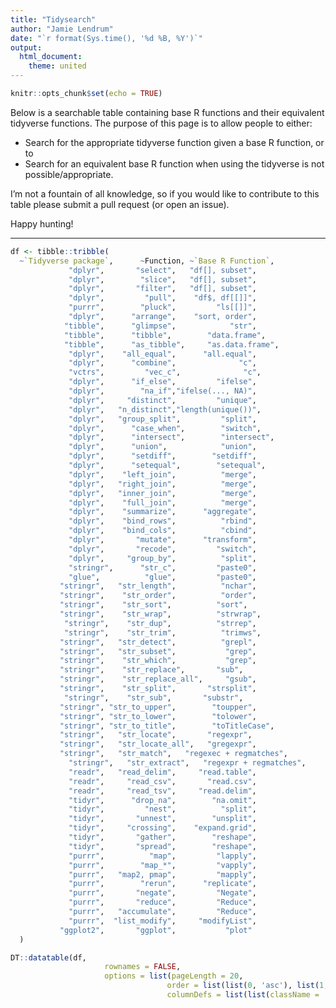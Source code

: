 ```yaml
---
title: "Tidysearch"
author: "Jamie Lendrum"
date: "`r format(Sys.time(), '%d %B, %Y')`"
output: 
  html_document:
    theme: united
---
```


```r
knitr::opts_chunk$set(echo = TRUE)
```

Below is a searchable table containing base R functions and their equivalent tidyverse functions. The purpose of this page is to allow people to either:

* Search for the appropriate tidyverse function given a base R function, or to
* Search for an equivalent base R function when using the tidyverse is not possible/appropriate.

I'm not a fountain of all knowledge, so if you would like to contribute to this table please submit a pull request (or open an issue).

Happy hunting!

-------------------

```r
df <- tibble::tribble(
  ~`Tidyverse package`,      ~Function, ~`Base R Function`,
             "dplyr",       "select",   "df[], subset",
             "dplyr",        "slice",   "df[], subset",
             "dplyr",       "filter",   "df[], subset",
             "dplyr",         "pull",    "df$, df[[]]",
             "purrr",        "pluck",         "ls[[]]",
             "dplyr",      "arrange",    "sort, order",
            "tibble",      "glimpse",            "str",
            "tibble",      "tibble",        "data.frame",
            "tibble",      "as_tibble",     "as.data.frame",
             "dplyr",    "all_equal",      "all.equal",
             "dplyr",      "combine",              "c",
             "vctrs",         "vec_c",              "c",
             "dplyr",      "if_else",         "ifelse",
             "dplyr",        "na_if","ifelse(..., NA)",
             "dplyr",     "distinct",         "unique",
             "dplyr",   "n_distinct","length(unique())",
             "dplyr",   "group_split",         "split",
             "dplyr",      "case_when",        "switch",
             "dplyr",      "intersect",        "intersect",
             "dplyr",      "union",            "union",
             "dplyr",      "setdiff",        "setdiff",
             "dplyr",      "setequal",        "setequal",
             "dplyr",    "left_join",          "merge",
             "dplyr",   "right_join",          "merge",
             "dplyr",   "inner_join",          "merge",
             "dplyr",    "full_join",          "merge",
             "dplyr",    "summarize",      "aggregate",
             "dplyr",    "bind_rows",          "rbind",
             "dplyr",    "bind_cols",          "cbind",
             "dplyr",       "mutate",      "transform",
             "dplyr",       "recode",         "switch",
             "dplyr",     "group_by",          "split",
             "stringr",      "str_c",         "paste0",
             "glue",          "glue",         "paste0",
           "stringr",   "str_length",          "nchar",
           "stringr",    "str_order",          "order",
           "stringr",    "str_sort",          "sort",  
           "stringr",    "str_wrap",          "strwrap",    
            "stringr",    "str_dup",          "strrep",
            "stringr",    "str_trim",          "trimws",  
           "stringr",   "str_detect",          "grepl",
           "stringr",   "str_subset",           "grep",
           "stringr",    "str_which",           "grep",
           "stringr",    "str_replace",       "sub",  
           "stringr",    "str_replace_all",     "gsub",
           "stringr",    "str_split",       "strsplit",
            "stringr",    "str_sub",       "substr",
           "stringr", "str_to_upper",        "toupper",
           "stringr", "str_to_lower",        "tolower",
           "stringr", "str_to_title",        "toTitleCase",  
           "stringr",   "str_locate",       "regexpr",
           "stringr",   "str_locate_all",   "gregexpr",
           "stringr",   "str_match",   "regexec + regmatches",
             "stringr",   "str_extract",   "regexpr + regmatches",
             "readr",   "read_delim",     "read.table",
             "readr",     "read_csv",       "read.csv",
             "readr",     "read_tsv",     "read.delim",
             "tidyr",      "drop_na",        "na.omit",
             "tidyr",         "nest",          "split",
             "tidyr",       "unnest",        "unsplit",
             "tidyr",     "crossing",    "expand.grid",
             "tidyr",       "gather",        "reshape",
             "tidyr",       "spread",        "reshape",
             "purrr",          "map",         "lapply",            
             "purrr",        "map_*",         "vapply",               
             "purrr",   "map2, pmap",         "mapply",
             "purrr",        "rerun",      "replicate",
             "purrr",       "negate",         "Negate",
             "purrr",       "reduce",         "Reduce",
             "purrr",   "accumulate",         "Reduce",
             "purrr",  "list_modify",     "modifyList",
           "ggplot2",       "ggplot",           "plot"
  )
```

```r
DT::datatable(df, 
                     rownames = FALSE,
                     options = list(pageLength = 20,
                                   order = list(list(0, 'asc'), list(1, 'asc')),
                                   columnDefs = list(list(className = 'dt-center', targets = 0:2))))

```